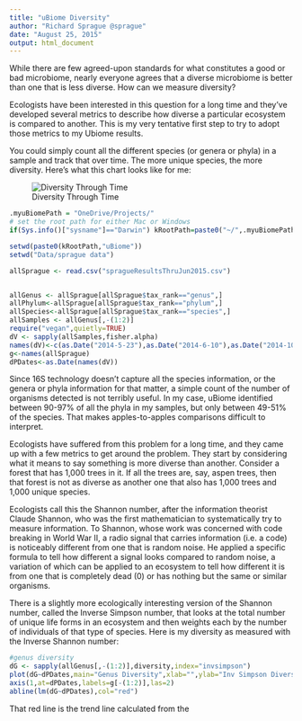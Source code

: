 ```yaml
---
title: "uBiome Diversity"
author: "Richard Sprague @sprague"
date: "August 25, 2015"
output: html_document
---
```


While there are few agreed-upon standards for what constitutes a good or bad microbiome, nearly everyone agrees that a diverse microbiome is better than one that is less diverse. How can we measure diversity?

Ecologists have been interested in this question for a long time and they’ve developed several metrics to describe how diverse a particular ecosystem is compared to another. This is my very tentative first step to try to adopt those metrics to my Ubiome results.

You could simply count all the different species (or genera or phyla) in a sample and track that over time. The more unique species, the more diversity. Here’s what this chart looks like for me:

![Diversity Through Time](SpragueDiversityExcel.png)
```r
.myuBiomePath = "OneDrive/Projects/"
# set the root path for either Mac or Windows
if(Sys.info()["sysname"]=="Darwin") kRootPath=paste0("~/",.myuBiomePath) else kRootPath=paste0(paste0("c:/Users/",Sys.info()["login"]),"/",.myuBiomePath)

setwd(paste0(kRootPath,"uBiome"))
setwd("Data/sprague data")
```

```r

allSprague <- read.csv("spragueResultsThruJun2015.csv")


allGenus <- allSprague[allSprague$tax_rank=="genus",]
allPhylum<-allSprague[allSprague$tax_rank=="phylum",]
allSpecies<-allSprague[allSprague$tax_rank=="species",]
allSamples <- allGenus[,-(1:2)] 
require("vegan",quietly=TRUE)
dV <- sapply(allSamples,fisher.alpha)
names(dV)<-c(as.Date("2014-5-23"),as.Date("2014-6-10"),as.Date("2014-10-23"),as.Date("2015-1-15"),as.Date("2015-2-20"),as.Date("2015-4-20"),as.Date("2015-4-27"),as.Date("2015-6-15"))
g<-names(allSprague)
dPDates<-as.Date(names(dV))

```

Since 16S technology doesn’t capture all the species information, or the genera or phyla information for that matter, a simple count of the number of organisms detected is not terribly useful. In my case, uBiome identified between 90-97% of all the phyla in my samples, but only between 49-51% of the species. That makes apples-to-apples comparisons difficult to interpret.

Ecologists have suffered from this problem for a long time, and they came up with a few metrics to get around the problem. They start by considering what it means to say something is more diverse than another. Consider a forest that has 1,000 trees in it.  If all the trees are, say, aspen trees, then that forest is not as diverse as another one that also has 1,000 trees and 1,000 unique species.

Ecologists call this the Shannon number, after the information theorist Claude Shannon, who was the first mathematician to systematically try to measure information.  To Shannon, whose work was concerned with code breaking in World War II, a radio signal that carries information (i.e. a code) is noticeably different from one that is random noise.  He applied a specific formula to tell how different a signal looks compared to random noise, a variation of which can be applied to an ecosystem to tell how different it is from one that is completely dead (0) or has nothing but the same or similar organisms.

There is a slightly more ecologically interesting version of the Shannon number, called the Inverse Simpson number, that looks at the total number of unique life forms in an ecosystem and then weights each by the number of individuals of that type of species. Here is my diversity as measured with the Inverse Shannon number:

```r
#genus diversity
dG <- sapply(allGenus[,-(1:2)],diversity,index="invsimpson")  
plot(dG~dPDates,main="Genus Diversity",xlab="",ylab="Inv Simpson Diversity",xaxt="n")
axis(1,at=dPDates,labels=g[-(1:2)],las=2)
abline(lm(dG~dPDates),col="red")
```
That red line is the trend line calculated from the 